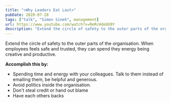 ```yaml
---
title: "«Why Leaders Eat Last»"
pubDate: 2020-07-28
tags: ["talk", "Simon Sinek", management]
url: https://www.youtube.com/watch?v=ReRcHdeUG9Y
description: "Extend the circle of safety to the outer parts of the organisation. When employees feels safe and trusted, they can spend they energy being creative and productive."
---
```


Extend the circle of safety to the outer parts of the organisation. When employees feels safe and trusted, they can spend they energy being creative and productive.

**Accomplish this by:**

- Spending time and energy with your colleagues. Talk to them instead of emailing them, be helpful and generous.
- Avoid politics inside the organisation.
- Don't steal credit or hand out blame
- Have each others backs
